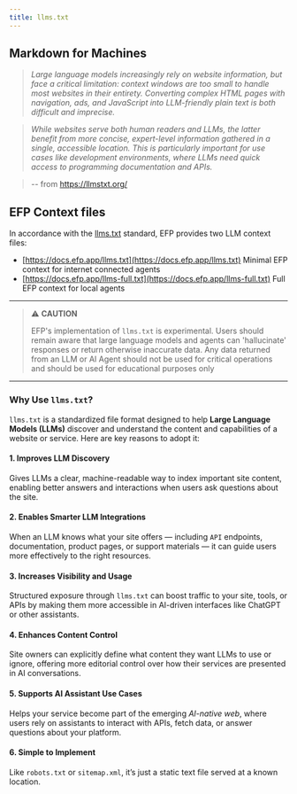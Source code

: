 ```yaml
---
title: llms.txt
---
```


## Markdown for Machines
>_Large language models increasingly rely on website information, but face a critical limitation: context windows are too small to handle most websites in their entirety. Converting complex HTML pages with navigation, ads, and JavaScript into LLM-friendly plain text is both difficult and imprecise._

>_While websites serve both human readers and LLMs, the latter benefit from more concise, expert-level information gathered in a single, accessible location. This is particularly important for use cases like development environments, where LLMs need quick access to programming documentation and APIs._

> -- from https://llmstxt.org/


## EFP Context files

In accordance with the [llms.txt](https://llmstxt.org/) standard, EFP provides two LLM context files:

- [https://docs.efp.app/llms.txt](https://docs.efp.app/llms.txt) Minimal EFP context for internet connected agents
- [https://docs.efp.app/llms-full.txt](https://docs.efp.app/llms-full.txt) Full EFP context for local agents

---
> ⚠️ **CAUTION**
>
> EFP's implementation of `llms.txt` is experimental.  Users should remain aware that large language models and agents can 'hallucinate' responses or return otherwise inaccurate data.  Any data returned from an LLM or AI Agent should not be used for critical operations and should be used for educational purposes only
---

### Why Use `llms.txt`?

`llms.txt` is a standardized file format designed to help **Large Language Models (LLMs)** discover and understand the content and capabilities of a website or service. Here are key reasons to adopt it:

#### 1. Improves LLM Discovery

Gives LLMs a clear, machine-readable way to index important site content, enabling better answers and interactions when users ask questions about the site.

#### 2. Enables Smarter LLM Integrations

When an LLM knows what your site offers — including `API` endpoints, documentation, product pages, or support materials — it can guide users more effectively to the right resources.

#### 3. Increases Visibility and Usage

Structured exposure through `llms.txt` can boost traffic to your site, tools, or APIs by making them more accessible in AI-driven interfaces like ChatGPT or other assistants.

#### 4. Enhances Content Control

Site owners can explicitly define what content they want LLMs to use or ignore, offering more editorial control over how their services are presented in AI conversations.

#### 5. Supports AI Assistant Use Cases

Helps your service become part of the emerging _AI-native web_, where users rely on assistants to interact with APIs, fetch data, or answer questions about your platform.

#### 6. Simple to Implement

Like `robots.txt` or `sitemap.xml`, it’s just a static text file served at a known location.

